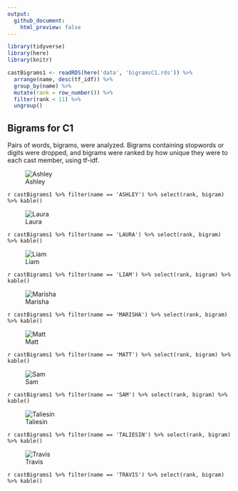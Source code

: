 ```yaml
---
output:
  github_document:
    html_preview: false
---
```


```r
library(tidyverse)
library(here)
library(knitr)

castBigrams1 <- readRDS(here('data', 'bigramsC1.rds')) %>% 
  arrange(name, desc(tf_idf)) %>% 
  group_by(name) %>% 
  mutate(rank = row_number()) %>% 
  filter(rank < 11) %>% 
  ungroup()
```

## Bigrams for C1

Pairs of words, bigrams, were analyzed. Bigrams containing stopwords or digits were dropped, and bigrams were ranked by how unique they were to each cast member, using tf-idf.

![Ashley](../plots/bigramClouds/C1/C1ASHLEY.png)

`r castBigrams1 %>% filter(name == 'ASHLEY') %>% select(rank, bigram) %>% kable()`


![Laura](../plots/bigramClouds/C1/C1LAURA.png)

`r castBigrams1 %>% filter(name == 'LAURA') %>% select(rank, bigram) %>% kable()`


![Liam](../plots/bigramClouds/C1/C1LIAM.png)

`r castBigrams1 %>% filter(name == 'LIAM') %>% select(rank, bigram) %>% kable()`


![Marisha](../plots/bigramClouds/C1/C1MARISHA.png)

`r castBigrams1 %>% filter(name == 'MARISHA') %>% select(rank, bigram) %>% kable()`


![Matt](../plots/bigramClouds/C1/C1MATT.png)

`r castBigrams1 %>% filter(name == 'MATT') %>% select(rank, bigram) %>% kable()`

![Sam](../plots/bigramClouds/C1/C1SAM.png)

`r castBigrams1 %>% filter(name == 'SAM') %>% select(rank, bigram) %>% kable()`


![Taliesin](../plots/bigramClouds/C1/C1TALIESIN.png)

`r castBigrams1 %>% filter(name == 'TALIESIN') %>% select(rank, bigram) %>% kable()`


![Travis](../plots/bigramClouds/C1/C1TRAVIS.png)

`r castBigrams1 %>% filter(name == 'TRAVIS') %>% select(rank, bigram) %>% kable()`
